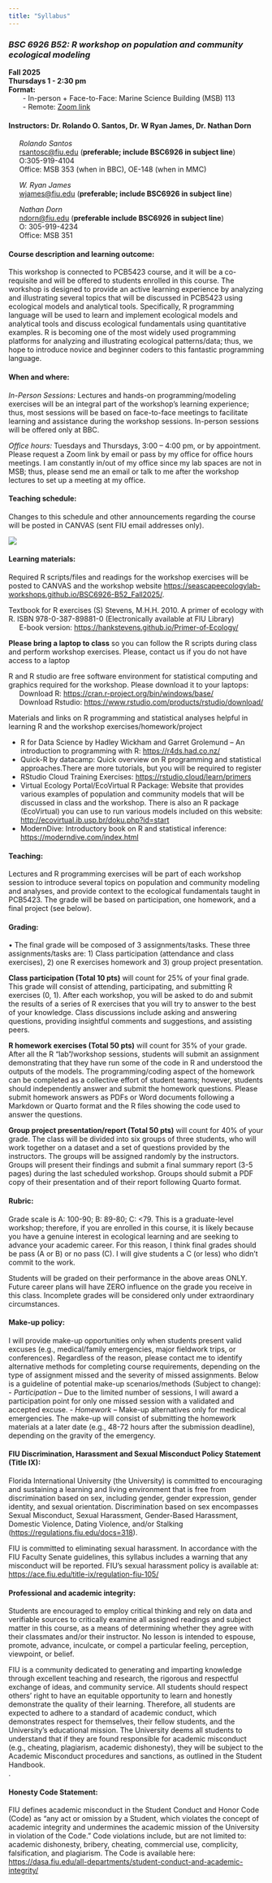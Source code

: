 ```yaml
---
title: "Syllabus"
---
```


### *BSC 6926 B52: R workshop on population and community ecological modeling*

**Fall 2025**\
**Thursdays 1 - 2:30 pm**\
**Format:**\
    - In-person + Face-to-Face: Marine Science Building (MSB) 113\
    - Remote: [Zoom link](https://fiu.zoom.us/j/94001884298?pwd=b25VZTh6eHFlOVdjRDhrbUV6OTBVZz09)

#### **Instructors:** Dr. Rolando O. Santos, Dr. W Ryan James, Dr. Nathan Dorn

   *Rolando Santos*\
   [rsantosc\@fiu.edu](mailto:rsantosc@fiu.edu){.email} (**preferable; include BSC6926 in subject line**)\
   O:305-919-4104\
   Office: MSB 353 (when in BBC), OE-148 (when in MMC)

   *W. Ryan James*\
   [wjames\@fiu.edu](mailto:wjames@fiu.edu){.email} (**preferable; include BSC6926 in subject line**)

   *Nathan Dorn*\
   [ndorn\@fiu.edu](mailto:ndorn@fiu.edu){.email} (**preferable include BSC6926 in subject line**)\
   O: 305-919-4234\
   Office: MSB 351

#### **Course description and learning outcome:**

This workshop is connected to PCB5423 course, and it will be a co-requisite and will be offered to students enrolled in this course. The workshop is designed to provide an active learning experience by analyzing and illustrating several topics that will be discussed in PCB5423 using ecological models and analytical tools. Specifically, R programming language will be used to learn and implement ecological models and analytical tools and discuss ecological fundamentals using quantitative examples. R is becoming one of the most widely used programming platforms for analyzing and illustrating ecological patterns/data; thus, we hope to introduce novice and beginner coders to this fantastic programming language.

#### **When and where:**

*In-Person Sessions:* Lectures and hands-on programming/modeling exercises will be an integral part of the workshop’s learning experience; thus, most sessions will be based on face-to-face meetings to facilitate learning and assistance during the workshop sessions. In-person sessions will be offered only at BBC.

*Office hours:* Tuesdays and Thursdays, 3:00 – 4:00 pm, or by appointment. Please request a Zoom link by email or pass by my office for office hours meetings. I am constantly in/out of my office since my lab spaces are not in MSB; thus, please send me an email or talk to me after the workshop lectures to set up a meeting at my office.

#### Teaching schedule:

Changes to this schedule and other announcements regarding the course will be posted in CANVAS (sent FIU email addresses only).

![](schedule.png)

#### **Learning materials:**

Required R scripts/files and readings for the workshop exercises will be posted to CANVAS and the workshop website <https://seascapeecologylab-workshops.github.io/BSC6926-B52_Fall2025/>.

Textbook for R exercises (S) Stevens, M.H.H. 2010. A primer of ecology with R. ISBN 978-0-387-89881-0 (Electronically available at FIU Library)\
   E-book version: <https://hankstevens.github.io/Primer-of-Ecology/>



**Please bring a laptop to class** so you can follow the R scripts during class and perform workshop exercises. Please, contact us if you do not have access to a laptop

R and R studio are free software environment for statistical computing and graphics required for the workshop. Please download it to your laptops:\
   Download R: <https://cran.r-project.org/bin/windows/base/>\
   Download Rstudio: <https://www.rstudio.com/products/rstudio/download/>

Materials and links on R programming and statistical analyses helpful in learning R and the workshop exercises/homework/project

-    R for Data Science by Hadley Wickham and Garret Grolemund -- An introduction to programming with R: <https://r4ds.had.co.nz/>\
-    Quick-R by datacamp: Quick overview on R programming and statistical approaches.There are more tutorials, but you will be required to register\
-    RStudio Cloud Training Exercises: <https://rstudio.cloud/learn/primers>\
-    Virtual Ecology Portal/EcoVirtual R Package: Website that provides various examples of population and community models that will be discussed in class and the workshop. There is also an R package (EcoVirtual) you can use to run various models included on this website: <http://ecovirtual.ib.usp.br/doku.php?id=start>\
-    ModernDive: Introductory book on R and statistical inference: <https://moderndive.com/index.html>

#### **Teaching:** 
Lectures and R programming exercises will be part of each workshop session to introduce several topics on population and community modeling and analyses, and provide context to the ecological fundamentals taught in PCB5423. The grade will be based on participation, one homework, and a final project (see below).\

#### **Grading:** 
•	The final grade will be composed of 3 assignments/tasks. These three assignments/tasks are: 1) Class participation (attendance and class exercises), 2) one R exercises homework and 3) group project presentation.\

**Class participation (Total 10 pts)** will count for 25% of your final grade. This grade will consist of attending, participating, and submitting R exercises (0, 1). After each workshop, you will be asked to do and submit the results of a series of R exercises that you will try to answer to the best of your knowledge. Class discussions include asking and answering questions, providing insightful comments and suggestions, and assisting peers.\  

**R homework exercises (Total 50 pts)** will count for 35% of your grade. After all the R "lab"/workshop sessions, students will submit an assignment demonstrating that they have run some of the code in R and understood the outputs of the models. The programming/coding aspect of the homework can be completed as a collective effort of student teams; however, students should independently answer and submit the homework questions. Please submit homework answers as PDFs or Word documents following a Markdown or Quarto format and the R files showing the code used to answer the questions.\  

**Group project presentation/report (Total 50 pts)** will count for 40% of your grade. The class will be divided into six groups of three students, who will work together on a dataset and a set of questions provided by the instructors. The groups will be assigned randomly by the instructors. Groups will present their findings and submit a final summary report (3-5 pages) during the last scheduled workshop. Groups should submit a PDF copy of their presentation and of their report following Quarto format.\ 


#### **Rubric: **
Grade scale is A: 100-90; B: 89-80; C: <79. This is a graduate-level workshop; therefore, if you are enrolled in this course, it is likely because you have a genuine interest in ecological learning and are seeking to advance your academic career. For this reason, I think final grades should be pass (A or B) or no pass (C). I will give students a C (or less) who didn't commit to the work.\

Students will be graded on their performance in the above areas ONLY. Future career plans will have ZERO influence on the grade you receive in this class. Incomplete grades will be considered only under extraordinary circumstances.\

 

#### **Make-up policy: **
I will provide make-up opportunities only when students present valid excuses (e.g., medical/family emergencies, major fieldwork trips, or conferences). Regardless of the reason, please contact me to identify alternative methods for completing course requirements, depending on the type of assignment missed and the severity of missed assignments. Below is a guideline of potential make-up scenarios/methods (Subject to change):
-   *Participation* – Due to the limited number of sessions, I will award a participation point for only one missed session with a validated and accepted excuse.
-   *Homework* – Make-up alternatives only for medical emergencies. The make-up will consist of submitting the homework materials at a later date (e.g., 48-72 hours after the submission deadline), depending on the gravity of the emergency. 

#### **FIU Discrimination, Harassment and Sexual Misconduct Policy Statement (Title IX):**
Florida International University (the University) is committed to encouraging and sustaining a learning and living environment that is free from discrimination based on sex, including gender, gender expression, gender identity, and sexual orientation. Discrimination based on sex encompasses Sexual Misconduct, Sexual Harassment, Gender-Based Harassment, Domestic Violence, Dating Violence, and/or Stalking (<https://regulations.fiu.edu/docs=318>).\

FIU is committed to eliminating sexual harassment. In accordance with the FIU Faculty Senate guidelines, this syllabus includes a warning that any misconduct will be reported. FIU's sexual harassment policy is available at: <https://ace.fiu.edu/title-ix/regulation-fiu-105/>\


#### **Professional and academic integrity:**
Students are encouraged to employ critical thinking and rely on data and verifiable sources to critically examine all assigned readings and subject matter in this course, as a means of determining whether they agree with their classmates and/or their instructor. No lesson is intended to espouse, promote, advance, inculcate, or compel a particular feeling, perception, viewpoint, or belief.\ 

FIU is a community dedicated to generating and imparting knowledge through excellent teaching and research, the rigorous and respectful exchange of ideas, and community service. All students should respect others' right to have an equitable opportunity to learn and honestly demonstrate the quality of their learning. Therefore, all students are expected to adhere to a standard of academic conduct, which demonstrates respect for themselves, their fellow students, and the University's educational mission. The University deems all students to understand that if they are found responsible for academic misconduct (e.g., cheating, plagiarism, academic dishonesty), they will be subject to the Academic Misconduct procedures and sanctions, as outlined in the Student Handbook.\
.


#### **Honesty Code Statement:**
FIU defines academic misconduct in the Student Conduct and Honor Code (Code) as "any act or omission by a Student, which violates the concept of academic integrity and undermines the academic mission of the University in violation of the Code." Code violations include, but are not limited to: academic dishonesty, bribery, cheating, commercial use, complicity, falsification, and plagiarism. The Code is available here: <https://dasa.fiu.edu/all-departments/student-conduct-and-academic-integrity/>

